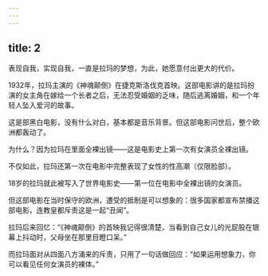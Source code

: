 ```yaml
---
---
---
```

title: 2
---



表现自我，实现自我，一直是拉玛的梦想，为此，她愿意付出更大的代价。

1932年，拉玛主演的《神魂颠倒》在捷克斯洛伐克首映。这部电影讲的是拉玛扮演的女主角在嫁给一个长者之后，无法忍受婚姻的乏味，随后逃离婚姻，和一个年轻人坠入爱河的故事。

这是部黑白电影，没有什么对白，基本都是音乐背景。但这部电影问世后，整个欧洲都轰动了。

为什么？因为拉玛在里面全裸出镜——这是电影史上第一次有女演员全裸出镜。

不仅如此，拉玛还第一次在电影中完整表现了女性的性高潮（仅限脸部）。

18岁的拉玛就此被写入了世界电影史——第一位在电影中全裸出镜的女演员。



但这部电影在当时保守的欧洲，遭受的抵制是可以想象的：很多国家都宣布禁播这部电影，连教皇都斥责这是一起“丑闻”。

拉玛后来回忆：“《神魂颠倒》的首映我记得很清楚，当看到自己女儿的光屁股在银幕上抖动时，父母坐在那里目瞪口呆。”



而拉玛面对从四面八方涌来的斥责，只用了一句话做回应：“如果运用想象力，你可以看见任何女演员的裸体。”